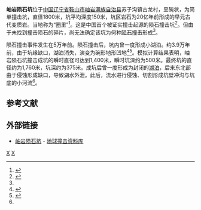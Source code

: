 {{Infobox crater
| title         = 岫岩陨石坑
| coordinates   = {{coord|40|21|N|123|27|E|display=inline,title}}
| globe         = 地球
| diameter      = {{convert|1.8|km|mi}}
| depth         = {{convert|150|m|ft}}
}}
'''岫岩陨石坑'''位于[[中国|中国]][[辽宁省|辽宁省]][[鞍山市|鞍山市]][[岫岩满族自治县|岫岩满族自治县]]苏子沟镇古龙村，呈碗状，为简单撞击坑，直径1800米，坑平均深度150米，坑区岩石为20亿年前形成的早元古代变质岩。当地称为“圈里”<ref>{{cite news|author=肖欢欢|title=我国首个陨石坑认定被指暗藏利益之争|url=http://news.sciencenet.cn/htmlnews/2010/12/242199.shtm|accessdate=2011-01-11|newspaper=科学网|date=2010-12-30|archive-date=2020-07-11|archive-url=https://web.archive.org/web/20200711014023/http://news.sciencenet.cn/htmlnews/2010/12/242199.shtm|dead-url=no}}</ref>。这是中国首个被证实撞击起源的陨石撞击坑<ref name=scp-htx>{{cite news|title=岫岩陨石坑是如何形成的？|url=http://chinese.eurekalert.org/zh/pub_releases/2013-09/scp-htx092913.php|accessdate=2013-10-08|newspaper=eurekalert|date=2013年9月29日|archive-date=2016-03-05|archive-url=https://web.archive.org/web/20160305234647/http://chinese.eurekalert.org/zh/pub_releases/2013-09/scp-htx092913.php|dead-url=no}}</ref>。但由于未找到撞击陨石的碎片，尚无法确定该坑为何种[[陨石|陨石]]撞击形成<ref name=scp-htx />。

陨石撞击事件发生在5万年前。陨石撞击后，坑内曾一度形成小湖泊。约3.9万年前，由于坑缘缺口，湖泊消失，演变为碗形地形凹地<ref>{{cite news|author1=易蓉蓉|author2=赵劲松|title=我国首个陨石撞击坑被证实|url=http://news.sciencenet.cn/htmlnews/2009/12/225670.shtm|accessdate=2011-01-11|newspaper=科学网|date=2009-12-01|archive-date=2020-11-27|archive-url=https://web.archive.org/web/20201127144758/http://news.sciencenet.cn/htmlnews/2009/12/225670.shtm|dead-url=no}}</ref><ref>{{cite journal|author1=陈鸣|author2=肖万生|author3=谢先德|author4=谭大勇|author5=曹裕波|title=岫岩陨石撞击坑的证实|journal=科学通报|year=2009|volume=54|issue=22|pages=3507-3511|url=http://www.scichina.com:8080/kxtb/CN/abstract/abstract415497.shtml|accessdate=2011-01-11|issn=0023-074X}}{{dead link|date=2017年12月 |bot=InternetArchiveBot |fix-attempted=yes }}</ref>。模拟计算结果表明，岫岩陨石坑撞击成坑的瞬时直径可达到1,400米，瞬时坑深约为500米。最终坑的直径约为1,760米，坑深约为375米。成坑后曾一度形成为封闭的[[湖泊|湖泊]]，后来东北部由于侵蚀形成缺口，导致湖水外泄。此后，流水进行侵蚀、切割形成坑壁冲沟与坑底的小河流<ref name=scp-htx />。

==参考文献==
<div class="references-small">
<references></references>
</div>

==外部链接==
* [https://web.archive.org/web/20110117091407/http://www.passc.net/EarthImpactDatabase/xiuyan.html 岫岩陨石坑] - [[地球撞击资料库|地球撞击资料库]]

[[Category:陨石坑|X]]
[[Category:中国地质|X]]